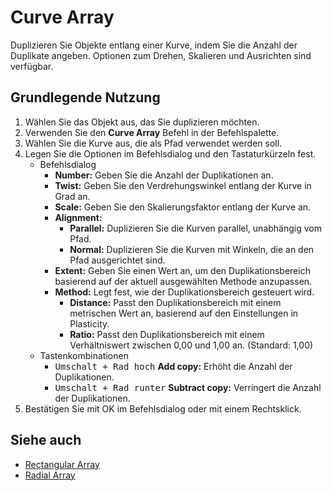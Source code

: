 
# Curve Array

<Reference shortcut="" command="Curve Array" button="" />

Duplizieren Sie Objekte entlang einer Kurve, indem Sie die Anzahl der Duplikate angeben. Optionen zum Drehen, Skalieren und Ausrichten sind verfügbar.

## Grundlegende Nutzung

1. Wählen Sie das Objekt aus, das Sie duplizieren möchten.
2. Verwenden Sie den **Curve Array** Befehl in der Befehlspalette.
3. Wählen Sie die Kurve aus, die als Pfad verwendet werden soll.
4. Legen Sie die Optionen im Befehlsdialog und den Tastaturkürzeln fest.
   - <Kst>Befehlsdialog</Kst>
      - **Number:** Geben Sie die Anzahl der Duplikationen an.
      - **Twist:** Geben Sie den Verdrehungswinkel entlang der Kurve in Grad an.
      - **Scale:** Geben Sie den Skalierungsfaktor entlang der Kurve an.
       - **Alignment:**
         - **Parallel:** Duplizieren Sie die Kurven parallel, unabhängig vom Pfad.
         - **Normal:** Duplizieren Sie die Kurven mit Winkeln, die an den Pfad ausgerichtet sind.
      - **Extent:** Geben Sie einen Wert an, um den Duplikationsbereich basierend auf der aktuell ausgewählten Methode anzupassen.
      - **Method:** Legt fest, wie der Duplikationsbereich gesteuert wird.
         - **Distance:** Passt den Duplikationsbereich mit einem metrischen Wert an, basierend auf den Einstellungen in Plasticity.
         - **Ratio:** Passt den Duplikationsbereich mit einem Verhältniswert zwischen 0,00 und 1,00 an. (Standard: 1,00)
   - <Kst>Tastenkombinationen</Kst>
      - <kbd>Umschalt + Rad hoch</kbd> **Add copy:** Erhöht die Anzahl der Duplikationen.
      - <kbd>Umschalt + Rad runter</kbd> **Subtract copy:** Verringert die Anzahl der Duplikationen.
4. Bestätigen Sie mit OK im Befehlsdialog oder mit einem Rechtsklick.

<VideoPlayer fileName="curve-array"/>

## Siehe auch
- [Rectangular Array](rectangular-array)
- [Radial Array](radial-array)